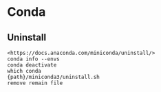 # Conda

## Uninstall

```
<https://docs.anaconda.com/miniconda/uninstall/>
conda info --envs
conda deactivate
which conda
{path}/miniconda3/uninstall.sh
remove remain file
```
